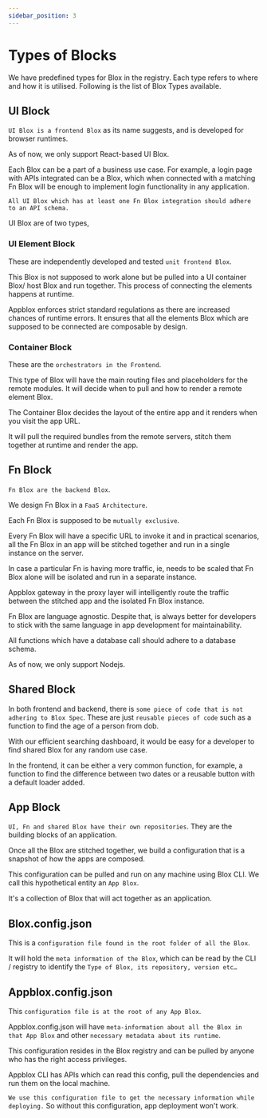 ```yaml
---
sidebar_position: 3
---
```


# Types of Blocks

We have predefined types for Blox in the registry. Each type refers to where and how it is utilised. Following is the list of Blox Types available.

## UI Block

`UI Blox is a frontend Blox` as its name suggests, and is developed for browser runtimes. 

As of now, we only support React-based UI Blox. 

Each Blox can be a part of a business use case. For example, a login page with APIs integrated can be a Blox, which when connected with a matching Fn Blox will be enough to implement login functionality in any application.

`All UI Blox which has at least one Fn Blox integration should adhere to an API schema.`

UI Blox are of two types,

###  UI Element Block

These are independently developed and tested `unit frontend Blox`.

This Blox is not supposed to work alone but be pulled into a UI container Blox/ host Blox and run together. This process of connecting the elements happens at runtime. 

Appblox enforces strict standard regulations as there are increased chances of runtime errors. It ensures that all the elements Blox which are supposed to be connected are composable by design.

### Container Block

These are the `orchestrators in the Frontend`. 

This type of Blox will have the main routing files and placeholders for the remote modules. It will decide when to pull and how to render a remote element Blox.

The Container Blox decides the layout of the entire app and it renders when you visit the app URL. 

It will pull the required bundles from the remote servers, stitch them together at runtime and render the app.

## Fn Block

`Fn Blox are the backend Blox`. 

We design Fn Blox in a `FaaS Architecture`. 

Each Fn Blox is supposed to be `mutually exclusive`. 

Every Fn Blox will have a specific URL to invoke it and in practical scenarios, all the Fn Blox in an app will be stitched together and run in a single instance on the server.

In case a particular Fn is having more traffic, ie, needs to be scaled that Fn Blox alone will be isolated and run in a separate instance. 

Appblox gateway in the proxy layer will intelligently route the traffic between the stitched app and the isolated Fn Blox instance.

Fn Blox are language agnostic. Despite that, is always better for developers to stick with the same language in app development for maintainability.

All functions which have a database call should adhere to a database schema.

As of now, we only support Nodejs.

## Shared Block

In both frontend and backend, there is `some piece of code that is not adhering to Blox Spec`. These are just `reusable pieces of code` such as a function to find the age of a person from dob.

With our efficient searching dashboard, it would be easy for a developer to find shared Blox for any random use case.

In the frontend, it can be either a very common function, for example, a function to find the difference between two dates or a reusable button with a default loader added. 

## App Block

`UI, Fn and shared Blox have their own repositories`. They are the building blocks of an application. 

Once all the Blox are stitched together, we build a configuration that is a snapshot of how the apps are composed. 

This configuration can be pulled and run on any machine using Blox CLI. We call this hypothetical entity an `App Blox`. 

It's a collection of Blox that will act together as an application.

## Blox.config.json 

This is a `configuration file found in the root folder of all the Blox`. 

It will hold the `meta information of the Blox`, which can be read by the CLI / registry to identify the `Type of Blox, its repository, version etc…`

## Appblox.config.json

This `configuration file is at the root of any App Blox`. 

Appblox.config.json will have `meta-information about all the Blox in that App Blox` and other `necessary metadata about its runtime`. 

This configuration resides in the Blox registry and can be pulled by anyone who has the right access privileges.

Appblox CLI has APIs which can read this config, pull the dependencies and run them on the local machine. 

`We use this configuration file to get the necessary information while deploying.` So without this configuration, app deployment won't work.








